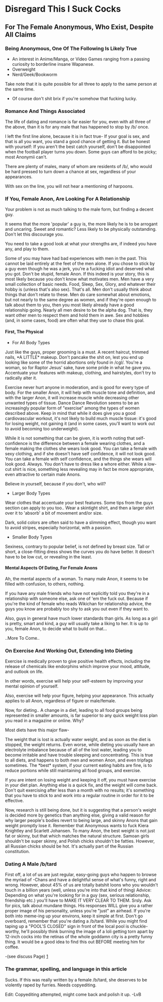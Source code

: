 =Disregard This I Suck Cocks=
==For The Female Anonymous, Who Exist, Despite All Claims==
===Being Anonymous, One Of The Following Is Likely True===


* An interest in Anime/Manga, or Video Games ranging from a passing curiosity to borderline insane Wapanese.
* Overweight
* Nerd/Geek/Bookworm 

Take note that it is quite possible for all three to apply to the same person at the same time.
*Of course don't shit brix if you're somehow that fucking lucky.

===Romance And Things Associated===

The life of dating and romance is far easier for you, even with all three of the above, than it is for any male that has happened to stop by /b/ once.

I left the first line alone, because it is in fact true- If your goal is sex, and that is all you want, you stand a good chance of getting it. But be honest with yourself: If you aren't the best catch yourself, don't be disappointed when the football player turns you down.  Some guys can afford to be picky; most Anonymii can't.

There are plenty of males, many of whom are residents of /b/, who would be hard pressed to turn down a chance at sex, regardless of your appearances.

With sex on the line, you will not hear a mentioning of harpoons.

===If You, Female Anon, Are Looking For A Relationship===

Your problem is not as much talking to the male form, but finding a decent guy.

It seems that the more 'popular' a guy is, the more likely he is to be arrogant and uncaring. Sweet and romantic? Less likely to be physically outstanding.  Don't let this discourage you.

You need to take a good look at what your strengths are, if indeed you have any, and play to them.

Some of you may have had bad experiences with men in the past. This cannot be laid entirely at the feet of the men alone. If you chose to stick by a guy even though he was a jerk, you're a fucking idiot and deserved what you got. Don't be stupid, female Anon. If this indeed is your story, this is most likely because you don't know what motivates men. Men have a very small collection of basic needs. Food, Sleep, Sex, Glory, and whatever their hobby is (unless that's also sex). That's all. Men don't usually think about things that don't relate to these. Men do care somewhat about emotions, but not nearly to the same degree as women, and if they're open enough to talk about them to you, then you most likely already have a good relationship going. Nearly all men desire to be the alpha dog. That is, they want other men to respect them and hold them in awe. Sex and hobbies (and, in some cases, food) are often what they use to chase this goal.

====First, The Physical====

* For All Body Types 

Just like the guys, proper grooming is a must. A recent haircut, trimmed nails, *A LITTLE* makeup. Don't pancake the shit on, lest you end up looking like some of the horrid abortions only found in /cgl/.  You're a woman, so for Raptor Jesus' sake, have some pride in what he gave you. Accentuate your features with makeup, clothing, and hairstyles, don't try to radically alter it.

Exercise never hurt anyone in moderation, and is good for every type of body. For the smaller Anon, it will help with muscle tone and definition, and with the larger Anon, it will increase muscle while decreasing other unwanted types of tissue.  Dance Dance Revolution seems to be an increasingly popular form of "exercise" among the types of women described above. Keep in mind that while it does give you a good cardiovascular workout, it's not likely to build much muscle tissue: it's good for losing weight, not gaining it (and in some cases, you'll want to work out to avoid becoming too underweight).

While it is not something that can be given, it is worth noting that self-confidence is the difference between a female wearing clothes, and a female making the clothes she wears look good. You can take a female with sexy clothing, and if she doesn't have self confidence, it will not look good. You can take a female with self confidence, and the things she wears will look good. Always. You don't have to dress like a whore either. While a low-cut shirt is nice, something less revealing may in fact be more appropriate, even attractive to certain male Anons.

Believe in yourself, because if you don't, who will?

* Larger Body Types 

Wear clothes that accentuate your best features. Some tips from the guys section can apply to you too.. Wear a skintight shirt, and then a larger shirt over it to 'absorb' a bit of movement and/or size.

Dark, solid colors are often said to have a slimming effect, though you want to avoid stripes, especially horizontal, with a passion.

* Smaller Body Types 

Sexiness, contrary to popular belief, is not defined by breast size. Tall or short, a close-fitting dress shows the curves you do have better. It doesn't have to be low cut, or revealing in the least.

====Mental Aspects Of Dating, For Female Anons====

Ah, the mental aspects of a woman. To many male Anon, it seems to be filled with confusion, to others, nothing.

If you have any male friends who have not explicitly told you they're in a relationship with someone else, ask one of 'em the fuck out. Because if you're the kind of female who reads Wikichan for relationship advice, the guys you know are probably too shy to ask you out even if they want to.

Also, guys in general have much lower standards than girls. As long as a girl is pretty, smart and kind, a guy will usually take a liking to her. It is up to you, female Anon, to decide what to build on that...

..More To Come..

===On Exercise And Working Out, Extending Into Dieting===

Exercise is medically proven to give positive health effects, including the release of chemicals like endorphins which improve your mood, attitude, and outlook on life.

In other words, exercise will help your self-esteem by improving your mental opinion of yourself.

Also, exercise will help your figure, helping your appearance. This actually applies to all Anon, regardless of figure or male/female.

Now, for dieting.. A change in a diet, leading to all food groups being represented in smaller amounts, is far superior to any quick weight loss plan you read in a magazine or online. Why?

Most diets have this major flaw-

The weight that is lost is actually water weight, and as soon as the diet is stopped, the weight returns. Even worse, while dieting you usually have an electrolyte imbalance because of all of the lost water, leading you to become irritable and have trouble sleeping and concentrating. This is true to all diets, and happens to both men and women Anon, and even tripfags sometimes. The *best* system, if your current eating habits are fine, is to reduce portions while still maintaining all food groups, and exercise.

If you are intent on losing weight and keeping it off, you must have exercise in your diet plan. Anything else is a quick fix, and the weight will come back. Don't quit exercising after less than a month with no results; it's something that you have to stick to and work into a regular routine in order for it to be effective.

Now, research is still being done, but it is suggesting that a person's weight is decided more by genetics than anything else, giving a valid reason for why larger people's bodies revert to being large, and skinny Anons that gain weight promptly lose it. Remember that Anonymous wants to fuck Kiera Knightley and Scarlett Johansen. To many Anon, the best weight is not just fat or skinny, but that which matches the natural structure. Samoan girls shouldn't be super skinny, and Polish chicks shouldn't be fatties. However, all Russian chicks should be hot. It's actually part of the Russian constitution.

===Dating A Male /b/tard===

First off, a lot of us are just regular, easy-going guys who happen to browse the myriad of -Chans and have a delightful sense of what's funny, right and wrong. However, about 45% of us are totally batshit loons who you wouldn't touch in a billion years (well, unless you're into that kind of thing) Advice: Depending on what you're looking for in a guy (sex, serious relationship, friendship etc.) you'll have to MAKE IT VERY CLEAR TO THEM. Srsly. Ask for pics, talk about mundane things. His responses WILL give you a rather proper image of his personality, unless you're "just" an airhead. If you're both into meme-ing up your environs, keep it simple at first. Don't go overboard, remember that you're dating a /b/tard. While you might find taping up a "POOL'S CLOSED" sign in front of the local pool is chuckle-worthy, he'll possibly think burning the image of a loli getting torn apart by 12-inch cocks into the retinas of the whole goddamn city is a pretty funny thing. It would be a good idea to find this out BEFORE meeting him for coffee.

-(see discuss Page)
[http://wikichan.org/index.php/Talk:Guys]

===The grammar, spelling, and language in this article===

Sucks. If this was really written by a female /b/tard, she deserves to be violently raped by furries.  Needs copyediting.

Edit:  Copyediting attempted, might come back and polish it up. -LvB
